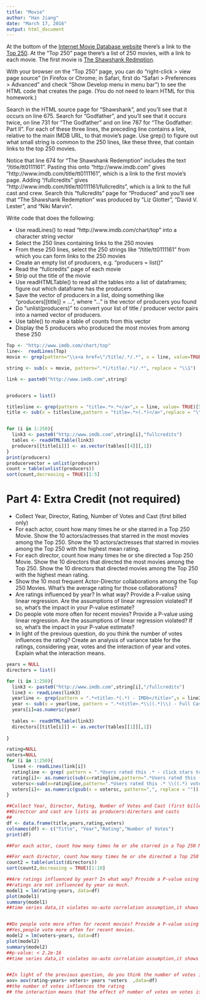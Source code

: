 ```yaml
---
title: "Movie"
author: "Han Jiang"
date: "March 17, 2016"
output: html_document
---
```


At the bottom of the [Internet Movie Database website](http://www.imdb.com) there's a link to the [Top 250](http://www.imdb.com/chart/top). At the "Top 250" page there's a list of 250 movies, with a link to each movie. The first movie is [The Shawshank Redmption](http://www.imdb.com/title/tt0111161/?ref_=chttp_tt_1).

With your browser on the "Top 250" page, you can do "right-click > view page source" (in Firefox or Chrome; in Safari, first do "Safari > Preferences > Advanced" and check "Show Develop menu in menu bar") to see the HTML code that creates the page. (You do not need to learn HTML for this homework.)

Search in the HTML source page for "Shawshank", and you'll see that it occurs on line 675. Search for "Godfather", and you'll see that it occurs twice, on line 731 for "The Godfather" and on line 787 for "The Godfather: Part II". For each of these three lines, the preceding line contains a link, relative to the main IMDB URL, to that movie's page. Use grep() to figure out what small string is common to the 250 lines, like these three, that contain links to the top 250 movies.

Notice that line 674 for "The Shawshank Redemption" includes the text "/title/tt0111161". Pasting this onto "http://www.imdb.com" gives "http://www.imdb.com/title/tt0111161", which is a link to the first movie's page. Adding "/fullcredits" gives "http://www.imdb.com/title/tt0111161/fullcredits", which is a link to the full cast and crew. Search this "fullcredits" page for "Produced" and you'll see that "The Shawshank Redemption" was produced by "Liz Glotter", "David V. Lester", and "Niki Marvin".

Write code that does the following:

* Use readLines() to read "http://www.imdb.com/chart/top" into a character string vector
+ Select the 250 lines containing links to the 250 movies
+ From these 250 lines, select the 250 strings like "/title/tt0111161" from which you can form links to the 250 movies
* Create an empty list of producers, e.g. "producers = list()"
* Read the "fullcredits" page of each movie
+ Strip out the title of the movie
+ Use readHTMLTable() to read all the tables into a list of dataframes; figure out which dataframe has the producers
+ Save the vector of producers in a list, doing something like "producers[[title]] = ...", where "..." is the vector of producers you found
* Do "unlist(producers)" to convert your list of title / producer vector pairs into a named vector of producers.
+ Use table() to make a table of counts from this vector
+ Display the 5 producers who produced the most movies from among these 250

```r
Top <- "http://www.imdb.com/chart/top"
line<-  readLines(Top)
movie <- grep(pattern="\\s<a href=\"/title/.*/.*", x = line, value=TRUE)

string <- sub(x = movie, pattern=".*(/title/.*)/.*", replace = "\\1")

link <- paste0("http://www.imdb.com",string)


producers = list()

titlesline <- grep(pattern = "title=.*>.*</a>",x = line, value= TRUE)[5:254]
title <- sub(x = titlesline,pattern = "title=.*>(.*)</a>",replace = "\\1")


for (i in 1:250){
  link3 <- paste0("http://www.imdb.com",string[i],"fullcredits")
  tables <- readHTMLTable(link3)
  producers[[title[i]]] <- as.vector(tables[[4]][,1])
}
print(producers)
producervector = unlist(producers)
count = table(unlist(producers))
sort(count,decreasing = TRUE)[1:5]
```

# Part 4: Extra Credit (not required)

* Collect Year, Director, Rating, Number of Votes and Cast (first billed only)
* For each actor, count how many times he or she starred in a Top 250 Movie. Show the 10 actors/actresses that starred in the most movies among the Top 250. Show the 10 actors/actresses that starred in movies among the Top 250 with the highest mean rating.
* For each director, count how many times he or she directed a Top 250 Movie. Show the 10 directors that directed the most movies among the Top 250. Show the 10 directors that directed movies among the Top 250 with the highest mean rating.
* Show the 10 most frequent Actor-Director collaborations among the Top 250 Movies. What's the average rating for those collaborations?
* Are ratings influenced by year? In what way? Provide a P-value using linear regression. Are the assumptions of linear regression violated? If so, what's the impact in your P-value estimate?
* Do people vote more often for recent movies? Provide a P-value using linear regression. Are the assumptions of linear regression violated? If so, what's the impact in your P-value estimate?
* In light of the previous question, do you think the number of votes influences the rating? Create an analysis of variance table for the ratings, considering year, votes and the interaction of year and votes. Explain what the interaction means.
```r
years = NULL
directors = list()

for (i in 1:250){
  link3 <- paste0("http://www.imdb.com",string[i],"/fullcredits")
  line3 <- readLines(link3)
  yearline <- grep(pattern = ".*<title>.*(.*) - IMDb</title>",x = line3, value= TRUE)
  year <- sub(x = yearline, pattern = ".*<title>.*\\((.*)\\) - Full Cast &amp; Crew - IMDb</title>",replace = "\\1")
  years[i]=as.numeric(year)
  
  tables <- readHTMLTable(link3)
  directors[[title[i]]] <- as.vector(tables[[1]][,1])
  
}

rating=NULL
voters=NULL
for (i in 1:250){
  line4 <- readLines(link[i])
  ratingline <- grep( pattern = ".*Users rated this .* - click stars to rate.*",x = line4, value= TRUE)[1]
  rating[i]<- as.numeric(sub(x=ratingline,pattern=".*Users rated this (.*)\\/.*",replace = "\\1"))
  votersc<-sub(x=ratingline,pattern=".*Users rated this .* \\((.*) votes\\).*",replace = "\\1")
  voters[i]<- as.numeric(gsub(x = votersc, pattern=",", replace = ""))
}

##Collect Year, Director, Rating, Number of Votes and Cast (first billed only)
##Directcor and cast are lists as producers:directors and casts
##
df <- data.frame(title,years,rating,voters)
colnames(df) <- c("Title", "Year","Rating","Number of Votes")
print(df)

##For each actor, count how many times he or she starred in a Top 250 Movie. Show the 10 actors/actresses that starred in the most movies among the Top 250. Show the 10 actors/actresses that starred in movies among the Top 250 with the highest mean rating.

##For each director, count how many times he or she directed a Top 250 Movie. Show the 10 directors that directed the most movies among the Top 250. Show the 10 directors that directed movies among the Top 250 with the highest mean rating.
count2 = table(unlist(directors))
sort(count2,decreasing = TRUE)[1:10]

##Are ratings influenced by year? In what way? Provide a P-value using linear regression. Are the assumptions of linear regression violated? If so, what's the impact in your P-value estimate?
##ratings are not influenced by year so much.
model1 = lm(rating~years, data=df)
plot(model1)
summary(model1)
##time series data,it violates no-auto correlation assumption,it shows correlation, but there may be no real relationship between them other than that they happened to both be changing steadily during that time period. P-value will decrease.


##Do people vote more often for recent movies? Provide a P-value using linear regression. Are the assumptions of linear regression violated? If so, what's the impact in your P-value estimate?
##Yes,people vote more often for recent movies.
model2 = lm(voters~years, data=df)
plot(model2)
summary(model2)
##p-value: < 2.2e-16
##time series data,it violates no-auto correlation assumption,it shows correlation, but there may be no real relationship between them other than that they happened to both be changing steadily during that time period. P-value will decrease.


##In light of the previous question, do you think the number of votes influences the rating? Create an analysis of variance table for the ratings, considering year, votes and the interaction of year and votes. Explain what the interaction means.
aov= aov(rating~years+ voters+ years *voters  ,data=df)
##the number of votes influences the rating
## the interaction means that the effect of number of votes on votes is different for different year, since year will affect the number of votes.
```




